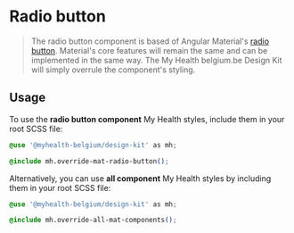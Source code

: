 
<Meta title="Components/Radio button" />

# Radio button

> The radio button component is based of Angular Material's [radio button](https://material.angular.io/components/radio). Material's core features will remain the same and can be implemented in the same way.
> The My Health belgium.be Design Kit will simply overrule the component's styling.

## Usage

To use the **radio button component** My Health styles, include them in your root SCSS file:

```css
@use '@myhealth-belgium/design-kit' as mh;

@include mh.override-mat-radio-button();
```

Alternatively, you can use **all component** My Health styles by including them in your root SCSS file:

```css
@use '@myhealth-belgium/design-kit' as mh;

@include mh.override-all-mat-components();
```
